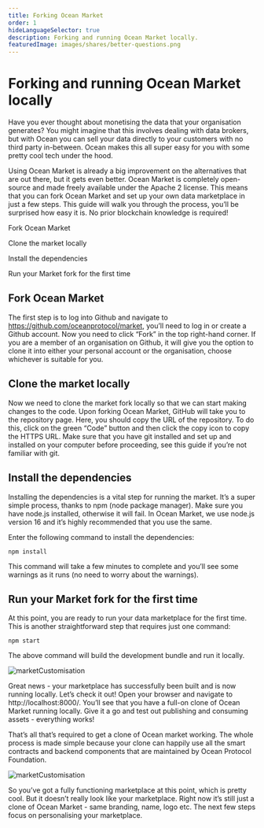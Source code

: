 ```yaml
---
title: Forking Ocean Market
order: 1
hideLanguageSelector: true
description: Forking and running Ocean Market locally.
featuredImage: images/shares/better-questions.png
---
```


# Forking and running Ocean Market locally

Have you ever thought about monetising the data that your organisation generates? You might imagine that this involves dealing with data brokers, but with Ocean you can sell your data directly to your customers with no third party in-between. Ocean makes this all super easy for you with some pretty cool tech under the hood.

Using Ocean Market is already a big improvement on the alternatives that are out there, but it gets even better. Ocean Market is completely open-source and made freely available under the Apache 2 license. This means that you can fork Ocean Market and set up your own data marketplace in just a few steps. This guide will walk you through the process, you’ll be surprised how easy it is. No prior blockchain knowledge is required!

<Process>

Fork Ocean Market

Clone the market locally

Install the dependencies

Run your Market fork for the first time

</Process>

## Fork Ocean Market

The first step is to log into Github and navigate to https://github.com/oceanprotocol/market, you’ll need to log in or create a Github account. Now you need to click “Fork” in the top right-hand corner. If you are a member of an organisation on Github, it will give you the option to clone it into either your personal account or the organisation, choose whichever is suitable for you.

## Clone the market locally

Now we need to clone the market fork locally so that we can start making changes to the code. Upon forking Ocean Market, GitHub will take you to the repository page. Here, you should copy the URL of the repository. To do this, click on the green “Code” button and then click the copy icon to copy the HTTPS URL. Make sure that you have git installed and set up and installed on your computer before proceeding, see this guide if you’re not familiar with git.

## Install the dependencies

Installing the dependencies is a vital step for running the market. It’s a super simple process, thanks to npm (node package manager). Make sure you have node.js installed, otherwise it will fail. In Ocean Market, we use node.js version 16 and it’s highly recommended that you use the same.

Enter the following command to install the dependencies:

```
npm install
```

This command will take a few minutes to complete and you’ll see some warnings as it runs (no need to worry about the warnings).

## Run your Market fork for the first time

At this point, you are ready to run your data marketplace for the first time. This is another straightforward step that requires just one command:

```
npm start
```

The above command will build the development bundle and run it locally.

![marketCustomisation](/images/marketCustomisation/1.png)

Great news - your marketplace has successfully been built and is now running locally. Let’s check it out! Open your browser and navigate to http://localhost:8000/. You’ll see that you have a full-on clone of Ocean Market running locally. Give it a go and test out publishing and consuming assets - everything works!

That’s all that’s required to get a clone of Ocean market working. The whole process is made simple because your clone can happily use all the smart contracts and backend components that are maintained by Ocean Protocol Foundation.

![marketCustomisation](/images/marketCustomisation/2.png)

So you’ve got a fully functioning marketplace at this point, which is pretty cool. But it doesn’t really look like your marketplace. Right now it’s still just a clone of Ocean Market - same branding, name, logo etc. The next few steps focus on personalising your marketplace.
